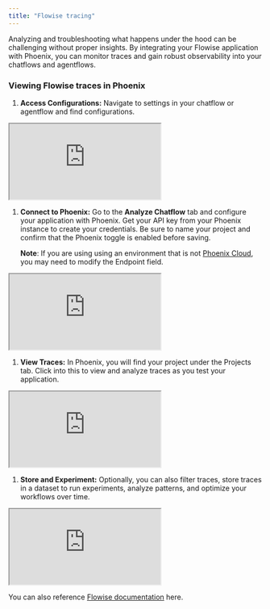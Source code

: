 ```yaml
---
title: "Flowise tracing"
---
```


Analyzing and troubleshooting what happens under the hood can be challenging without proper insights. By integrating your Flowise application with Phoenix, you can monitor traces and gain robust observability into your chatflows and agentflows.

### Viewing Flowise traces in Phoenix

1. **Access Configurations:** Navigate to settings in your chatflow or agentflow and find configurations.

<iframe src="https://cdn.iframe.ly/MU5cw6c" style={{ top: "0", left: "0", width: "100%", height: "100%", position: "absolute", border: "0" }} allowFullScreen></iframe>

1. **Connect to Phoenix:** Go to the **Analyze Chatflow** tab and configure your application with Phoenix. Get your API key from your Phoenix instance to create your credentials. Be sure to name your project and confirm that the Phoenix toggle is enabled before saving.

   **Note**: If you are using using an environment that is not [Phoenix Cloud](https://arize.com/docs/phoenix/environments), you may need to modify the Endpoint field.

<iframe src="https://cdn.iframe.ly/Rkzq2g1" style={{ top: "0", left: "0", width: "100%", height: "100%", position: "absolute", border: "0" }} allowFullScreen></iframe>

1. **View Traces:** In Phoenix, you will find your project under the Projects tab. Click into this to view and analyze traces as you test your application.

<iframe src="https://cdn.iframe.ly/kBXFsLO" style={{ top: "0", left: "0", width: "100%", height: "100%", position: "absolute", border: "0" }} allowFullScreen></iframe>

1. **Store and Experiment:** Optionally, you can also filter traces, store traces in a dataset to run experiments, analyze patterns, and optimize your workflows over time.

<iframe src="https://cdn.iframe.ly/c0T0bBt" style={{ top: "0", left: "0", width: "100%", height: "100%", position: "absolute", border: "0" }} allowFullScreen></iframe>

You can also reference [Flowise documentation](https://docs.flowiseai.com/using-flowise/analytics/phoenix) here.



